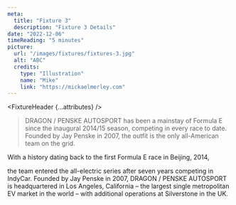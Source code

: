 ```yaml
---
meta:
  title: "Fixture 3"
  description: "Fixture 3 Details"
date: "2022-12-06"
timeReading: "5 minutes"
picture:
  url: "/images/fixtures/fixtures-3.jpg"
  alt: "ABC"
  credits:
    type: "Illustration"
    name: "Mike"
    link: "https://mickaelmerley.com"
---
```



<FixtureHeader {...attributes} />

<div className="article-content">

> DRAGON / PENSKE AUTOSPORT has been a mainstay of Formula E since the inaugural 2014/15 season, competing in every race to date. Founded by Jay Penske in 2007, the outfit is the only all-American team on the grid.

With a history dating back to the first Formula E race in Beijing, 2014,

the team entered the all-electric series after seven years competing in IndyCar. Founded by Jay Penske in 2007, DRAGON / PENSKE AUTOSPORT is headquartered in Los Angeles, California – the largest single metropolitan EV market in the world – with additional operations at Silverstone in the UK.

</div>
